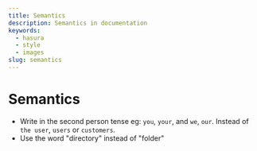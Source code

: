 ```yaml
---
title: Semantics
description: Semantics in documentation
keywords:
  - hasura
  - style
  - images
slug: semantics
---
```


# Semantics

* Write in the second person tense eg: `you`, `your`, and `we`, `our`. Instead of `the user`, `users` or `customers`.
* Use the word "directory" instead of "folder"
